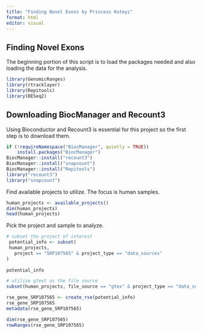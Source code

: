 ```yaml
---
title: "Finding Novel Exons by Princess Kuteyi"
format: html
editor: visual
---
```


## Finding Novel Exons

The beginning portion of this script is to load the packages needed and also loading the data for the analysis.

```r
library(GenomicRanges)
library(rtracklayer)
library(Repitools)
library(DESeq2)

```

## Downloading BiocManager and Recount3

Using Bioconductor and Recount3 is essential for this project so the first step is to download them.

```r
if (!requireNamespace("BiocManager", quietly = TRUE))
    install.packages("BiocManager")
BiocManager::install("recount3")
BiocManager::install("snapcount")
BiocManager::install("Repitools")
library("recount3")
library("snapcount")
```

Find available projects to utilize. The focus is human samples.

```r
human_projects <- available_projects()
dim(human_projects)
head(human_projects)
```

Pick the project and sample to analyze.

```r
# subset the project of interest
 potential_info <- subset(
 human_projects,
   project == "SRP107565" & project_type == "data_sources"
)
 
potential_info

```

```r
# utilize gtext as the file source
subset(human_projects, file_source == "gtex" & project_type == "data_sources")
```

```r
rse_gene_SRP107565 <- create_rse(potential_info)
rse_gene_SRP107565
metadata(rse_gene_SRP107565)

```

```r
dim(rse_gene_SRP107565)
rowRanges(rse_gene_SRP107565)
```
